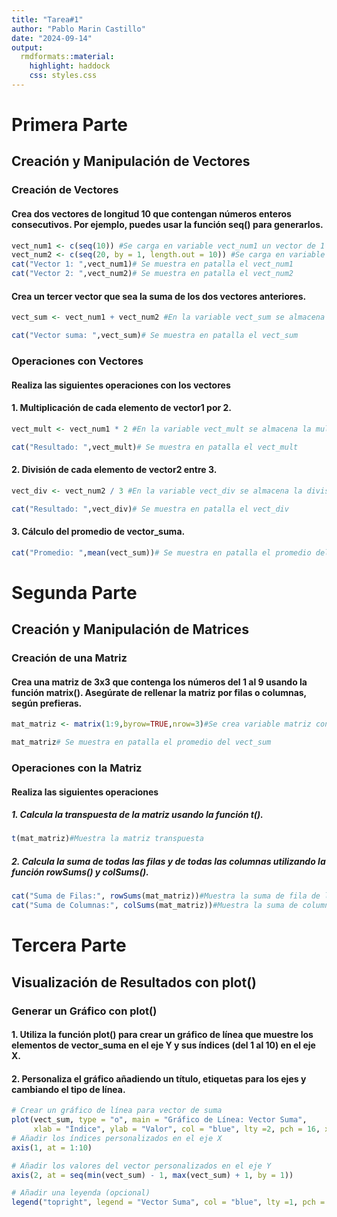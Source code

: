 ---
title: "Tarea#1"
author: "Pablo Marin Castillo"
date: "2024-09-14"
output:
  rmdformats::material:
    highlight: haddock
    css: styles.css
---

# Primera Parte

## Creación y Manipulación de Vectores {.tabset .tabset-fade .tabset-pills} 
<!--Este comando permite que sea un submenu {.tabset .tabset-fade .tabset-pills}  -->

### Creación de Vectores

#### Crea dos vectores de longitud 10 que contengan números enteros consecutivos. Por ejemplo, puedes usar la función seq() para generarlos.

<!--Cuadro para ejecutar codigo en R  -->
```{r}
vect_num1 <- c(seq(10)) #Se carga en variable vect_num1 un vector de 1 a 10
vect_num2 <- c(seq(20, by = 1, length.out = 10)) #Se carga en variable vect_num2 un vector de 20 a 30
cat("Vector 1: ",vect_num1)# Se muestra en patalla el vect_num1
cat("Vector 2: ",vect_num2)# Se muestra en patalla el vect_num2
```


#### Crea un tercer vector que sea la suma de los dos vectores anteriores.

<!--Cuadro para ejecutar codigo en R  -->
```{r}
vect_sum <- vect_num1 + vect_num2 #En la variable vect_sum se almacena la suma de los 2 vectores anteriormente declarados

cat("Vector suma: ",vect_sum)# Se muestra en patalla el vect_sum
```

### Operaciones con Vectores

#### Realiza las siguientes operaciones con los vectores

#### 1. Multiplicación de cada elemento de vector1 por 2.
<!--Cuadro para ejecutar codigo en R  -->
```{r}
vect_mult <- vect_num1 * 2 #En la variable vect_mult se almacena la multiplicacion del vect_num1 por 2

cat("Resultado: ",vect_mult)# Se muestra en patalla el vect_mult
```
#### 2. División de cada elemento de vector2 entre 3.
<!--Cuadro para ejecutar codigo en R  -->
```{r}
vect_div <- vect_num2 / 3 #En la variable vect_div se almacena la division del vect_num2 entre 3

cat("Resultado: ",vect_div)# Se muestra en patalla el vect_div
```
#### 3. Cálculo del promedio de vector_suma.
<!--Cuadro para ejecutar codigo en R  -->
```{r}
cat("Promedio: ",mean(vect_sum))# Se muestra en patalla el promedio del vect_sum
```

# Segunda Parte

## Creación y Manipulación de Matrices {.tabset .tabset-fade .tabset-pills} 
<!--Este comando permite que sea un submenu {.tabset .tabset-fade .tabset-pills}  -->

### Creación de una Matriz

#### Crea una matriz de 3x3 que contenga los números del 1 al 9 usando la función matrix(). Asegúrate de rellenar la matriz por filas o columnas, según prefieras.
<!--Cuadro para ejecutar codigo en R  -->
```{r}
mat_matriz <- matrix(1:9,byrow=TRUE,nrow=3)#Se crea variable matriz con los valores de 1 a 9 

mat_matriz# Se muestra en patalla el promedio del vect_sum
```
### Operaciones con la Matriz

#### Realiza las siguientes operaciones 

##### 1. Calcula la transpuesta de la matriz usando la función t().
<!--Cuadro para ejecutar codigo en R  -->
```{r}
t(mat_matriz)#Muestra la matriz transpuesta
```

##### 2. Calcula la suma de todas las filas y de todas las columnas utilizando la función rowSums() y colSums().

<!--Cuadro para ejecutar codigo en R  -->
```{r}
cat("Suma de Filas:", rowSums(mat_matriz))#Muestra la suma de fila de la matriz
cat("Suma de Columnas:", colSums(mat_matriz))#Muestra la suma de columnas de la matriz
```

# Tercera Parte

## Visualización de Resultados con plot() {.tabset .tabset-fade .tabset-pills} 
<!--Este comando permite que sea un submenu {.tabset .tabset-fade .tabset-pills}  -->

### Generar un Gráfico con plot()

#### 1. Utiliza la función plot() para crear un gráfico de línea que muestre los elementos de vector_suma en el eje Y y sus índices (del 1 al 10) en el eje X.
#### 2. Personaliza el gráfico añadiendo un título, etiquetas para los ejes y cambiando el tipo de línea.

<!--Cuadro para ejecutar codigo en R  -->
```{r}
# Crear un gráfico de línea para vector de suma
plot(vect_sum, type = "o", main = "Gráfico de Línea: Vector Suma", 
     xlab = "Índice", ylab = "Valor", col = "blue", lty =2, pch = 16, xaxt = "n" ) 
# Añadir los índices personalizados en el eje X
axis(1, at = 1:10)

# Añadir los valores del vector personalizados en el eje Y
axis(2, at = seq(min(vect_sum) - 1, max(vect_sum) + 1, by = 1))

# Añadir una leyenda (opcional)
legend("topright", legend = "Vector Suma", col = "blue", lty =1, pch = 16)
```